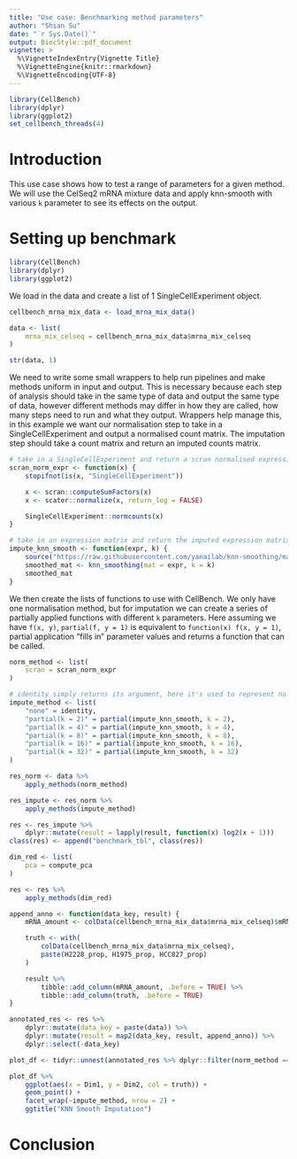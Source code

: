 ```yaml
---
title: "Use case: Benchmarking method parameters"
author: "Shian Su"
date: "`r Sys.Date()`"
output: BiocStyle::pdf_document
vignette: >
  %\VignetteIndexEntry{Vignette Title}
  %\VignetteEngine{knitr::rmarkdown}
  %\VignetteEncoding{UTF-8}
---
```


```r
library(CellBench)
library(dplyr)
library(ggplot2)
set_cellbench_threads(4)
```

# Introduction

This use case shows how to test a range of parameters for a given method. We will use the CelSeq2 mRNA mixture data and apply knn-smooth with various `k` parameter to see its effects on the output.

# Setting up benchmark

```r
library(CellBench)
library(dplyr)
library(ggplot2)
```

We load in the data and create a list of 1 SingleCellExperiment object.

```r
cellbench_mrna_mix_data <- load_mrna_mix_data()

data <- list(
    mrna_mix_celseq = cellbench_mrna_mix_data$mrna_mix_celseq
)

str(data, 1)
```

We need to write some small wrappers to help run pipelines and make methods uniform in input and output. This is necessary because each step of analysis should take in the same type of data and output the same type of data, however different methods may differ in how they are called, how many steps need to run and what they output. Wrappers help manage this, in this example we want our normalisation step to take in a SingleCellExperiment and output a normalised count matrix. The imputation step should take a count matrix and return an imputed counts matrix.

```r
# take in a SingleCellExperiment and return a scran normalised expression matrix
scran_norm_expr <- function(x) {
    stopifnot(is(x, "SingleCellExperiment"))

    x <- scran::computeSumFactors(x)
    x <- scater::normalize(x, return_log = FALSE)

    SingleCellExperiment::normcounts(x)
}

# take in an expression matrix and return the imputed expression matrix
impute_knn_smooth <- function(expr, k) {
    source("https://raw.githubusercontent.com/yanailab/knn-smoothing/master/knn_smooth.R")
    smoothed_mat <- knn_smoothing(mat = expr, k = k)
    smoothed_mat
}
```

We then create the lists of functions to use with CellBench. We only have one normalisation method, but for imputation we can create a series of partially applied functions with different `k` parameters. Here assuming we have `f(x, y)`, `partial(f, y = 1)` is equivalent to `function(x) f(x, y = 1)`, partial application "fills in" parameter values and returns a function that can be called.

```r
norm_method <- list(
    scran = scran_norm_expr
)

# identity simply returns its argument, here it's used to represent no imputation
impute_method <- list(
    "none" = identity,
    "partial(k = 2)" = partial(impute_knn_smooth, k = 2),
    "partial(k = 4)" = partial(impute_knn_smooth, k = 4),
    "partial(k = 8)" = partial(impute_knn_smooth, k = 8),
    "partial(k = 16)" = partial(impute_knn_smooth, k = 16),
    "partial(k = 32)" = partial(impute_knn_smooth, k = 32)
)
```

```r
res_norm <- data %>%
    apply_methods(norm_method)
```

```r
res_impute <- res_norm %>%
    apply_methods(impute_method)
```

```r
res <- res_impute %>%
    dplyr::mutate(result = lapply(result, function(x) log2(x + 1)))
class(res) <- append("benchmark_tbl", class(res))
```


```r
dim_red <- list(
    pca = compute_pca
)

res <- res %>%
    apply_methods(dim_red)
```

```r
append_anno <- function(data_key, result) {
    mRNA_amount <- colData(cellbench_mrna_mix_data$mrna_mix_celseq)$mRNA_amount

    truth <- with(
        colData(cellbench_mrna_mix_data$mrna_mix_celseq),
        paste(H2228_prop, H1975_prop, HCC827_prop)
    )

    result %>%
        tibble::add_column(mRNA_amount, .before = TRUE) %>%
        tibble::add_column(truth, .before = TRUE)
}
```

```r
annotated_res <- res %>%
    dplyr::mutate(data_key = paste(data)) %>%
    dplyr::mutate(result = map2(data_key, result, append_anno)) %>%
    dplyr::select(-data_key)

plot_df <- tidyr::unnest(annotated_res %>% dplyr::filter(norm_method == "scran"))

plot_df %>%
    ggplot(aes(x = Dim1, y = Dim2, col = truth)) +
    geom_point() +
    facet_wrap(~impute_method, nrow = 2) +
    ggtitle("KNN Smooth Imputation")
```

# Conclusion


